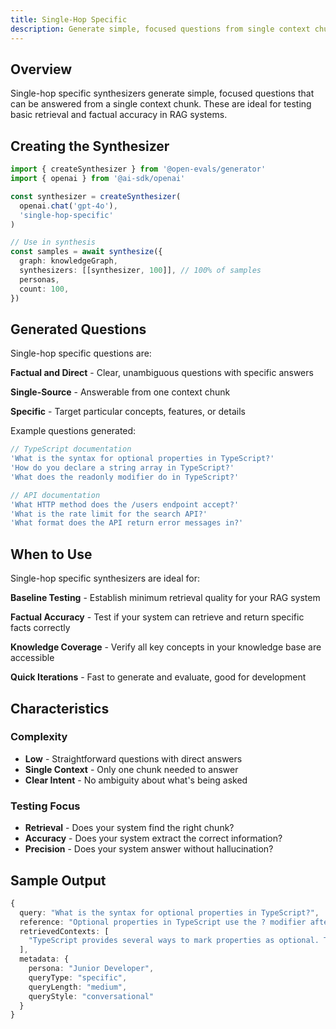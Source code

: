 ```yaml
---
title: Single-Hop Specific
description: Generate simple, focused questions from single context chunks
---
```


## Overview

Single-hop specific synthesizers generate simple, focused questions that can be answered from a single context chunk. These are ideal for testing basic retrieval and factual accuracy in RAG systems.

## Creating the Synthesizer

```typescript
import { createSynthesizer } from '@open-evals/generator'
import { openai } from '@ai-sdk/openai'

const synthesizer = createSynthesizer(
  openai.chat('gpt-4o'),
  'single-hop-specific'
)

// Use in synthesis
const samples = await synthesize({
  graph: knowledgeGraph,
  synthesizers: [[synthesizer, 100]], // 100% of samples
  personas,
  count: 100,
})
```

## Generated Questions

Single-hop specific questions are:

**Factual and Direct** - Clear, unambiguous questions with specific answers

**Single-Source** - Answerable from one context chunk

**Specific** - Target particular concepts, features, or details

Example questions generated:

```typescript
// TypeScript documentation
'What is the syntax for optional properties in TypeScript?'
'How do you declare a string array in TypeScript?'
'What does the readonly modifier do in TypeScript?'

// API documentation
'What HTTP method does the /users endpoint accept?'
'What is the rate limit for the search API?'
'What format does the API return error messages in?'
```

## When to Use

Single-hop specific synthesizers are ideal for:

**Baseline Testing** - Establish minimum retrieval quality for your RAG system

**Factual Accuracy** - Test if your system can retrieve and return specific facts correctly

**Knowledge Coverage** - Verify all key concepts in your knowledge base are accessible

**Quick Iterations** - Fast to generate and evaluate, good for development

## Characteristics

### Complexity

- **Low** - Straightforward questions with direct answers
- **Single Context** - Only one chunk needed to answer
- **Clear Intent** - No ambiguity about what's being asked

### Testing Focus

- **Retrieval** - Does your system find the right chunk?
- **Accuracy** - Does your system extract the correct information?
- **Precision** - Does your system answer without hallucination?

## Sample Output

```typescript
{
  query: "What is the syntax for optional properties in TypeScript?",
  reference: "Optional properties in TypeScript use the ? modifier after the property name. For example: `interface User { name: string; age?: number; }` makes age optional.",
  retrievedContexts: [
    "TypeScript provides several ways to mark properties as optional. The ? modifier after a property name indicates it may be undefined..."
  ],
  metadata: {
    persona: "Junior Developer",
    queryType: "specific",
    queryLength: "medium",
    queryStyle: "conversational"
  }
}
```
